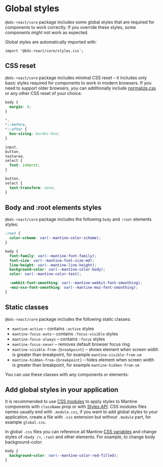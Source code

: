 

# Global styles

`@bds-react/core` package includes some global styles that are required for components to work correctly.
If you override these styles, some components might not work as expected.

Global styles are automatically imported with:

```tsx
import '@bds-react/core/styles.css';
```

## CSS reset

`@bds-react/core` package includes minimal CSS reset – it includes only basic styles required for components to work
in modern browsers. If you need to support older browsers, you can additionally include [normalize.css](https://necolas.github.io/normalize.css/)
or any other CSS reset of your choice.

```css
body {
  margin: 0;
}

*,
*::before,
*::after {
  box-sizing: border-box;
}

input,
button,
textarea,
select {
  font: inherit;
}

button,
select {
  text-transform: none;
}
```

## Body and :root elements styles

`@bds-react/core` package includes the following `body` and `:root` elements styles:

```css
:root {
  color-scheme: var(--mantine-color-scheme);
}

body {
  font-family: var(--mantine-font-family);
  font-size: var(--mantine-font-size-md);
  line-height: var(--mantine-line-height);
  background-color: var(--mantine-color-body);
  color: var(--mantine-color-text);

  -webkit-font-smoothing: var(--mantine-webkit-font-smoothing);
  -moz-osx-font-smoothing: var(--mantine-moz-font-smoothing);
}
```

## Static classes

`@bds-react/core` package includes the following static classes:

- `mantine-active` – contains `:active` styles
- `mantine-focus-auto` – contains `:focus-visible` styles
- `mantine-focus-always` – contains `:focus` styles
- `mantine-focus-never` – removes default browser focus ring
- `mantine-visible-from-{breakpoint}` – shows element when screen width is greater than breakpoint, for example `mantine-visible-from-sm`
- `mantine-hidden-from-{breakpoint}` – hides element when screen width is greater than breakpoint, for example `mantine-hidden-from-sm`

You can use these classes with any components or elements:

<Demo data={StylesDemos.globalClasses} />

## Add global styles in your application

It is recommended to use [CSS modules](/styles/css-modules) to apply styles to Mantine components
with `className` prop or with [Styles API](/styles/styles-api). CSS modules files names usually
end with `.module.css`, if you want to add global styles to your application, create a file with
`.css` extension but without `.module` part, for example `global.css`.

In global `.css` files you can reference all Mantine [CSS variables](/styles/css-variables) and
change styles of `<body />`, `:root` and other elements. For example, to change body background-color:

```css
body {
  background-color: var(--mantine-color-red-filled);
}
```
